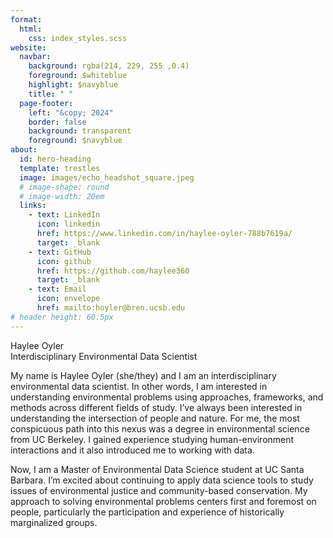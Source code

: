 ```yaml
---
format: 
  html:
    css: index_styles.scss
website: 
  navbar:
    background: rgba(214, 229, 255 ,0.4)
    foreground: $whiteblue
    highlight: $navyblue
    title: " "
  page-footer: 
    left: "&copy; 2024"
    border: false
    background: transparent
    foreground: $navyblue
about:
  id: hero-heading
  template: trestles
  image: images/echo_headshot_square.jpeg
  # image-shape: round
  # image-width: 20em
  links:
    - text: LinkedIn
      icon: linkedin
      href: https://www.linkedin.com/in/haylee-oyler-788b7619a/
      target: _blank
    - text: GitHub
      icon: github
      href: https://github.com/haylee360
      target: _blank
    - text: Email
      icon: envelope
      href: mailto:hoyler@bren.ucsb.edu
# header height: 60.5px
---
```


<div class="container">

<div class="slides slide1">

<div class="text-block">

<div class="index-title">Haylee Oyler</div>
<div class="index-subtitle">Interdisciplinary Environmental Data Scientist</div>

</div>

</div>

 
<div class="slides slide2">
<div id="hero-heading">
<p>My name is Haylee Oyler (she/they) and I am an interdisciplinary environmental data scientist. In other words, I am interested in understanding environmental problems using approaches, frameworks, and methods across different fields of study. I’ve always been interested in understanding the intersection of people and nature. For me, the most conspicuous path into this nexus was a degree in environmental science from UC Berkeley. I gained experience studying human-environment interactions and it also introduced me to working with data.</p>

<p>Now, I am a Master of Environmental Data Science student at UC Santa Barbara. I’m excited about continuing to apply data science tools to study issues of environmental justice and community-based conservation. My approach to solving environmental problems centers first and foremost on people, particularly the participation and experience of historically marginalized groups.</p>
</div>

</div>

</div>

</div>